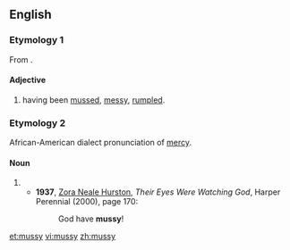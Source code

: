 ==English==

===Etymology 1===
From {{suffix|muss|y}}.

====Adjective====
{{en-adj}}

# having been [[muss]]ed, [[messy]], [[rumple]]d.

===Etymology 2===
African-American dialect pronunciation of [[mercy]].

====Noun====
{{en-noun|mussies|-}}

# {{eye dialect of|mercy|from=African American Vernacular English}}
#* '''1937''', [[w:Zora Neale Hurston|Zora Neale Hurston]], ''Their Eyes Were Watching God'', Harper Perennial (2000), page 170:
#*: God have '''mussy'''!

[[et:mussy]]
[[vi:mussy]]
[[zh:mussy]]